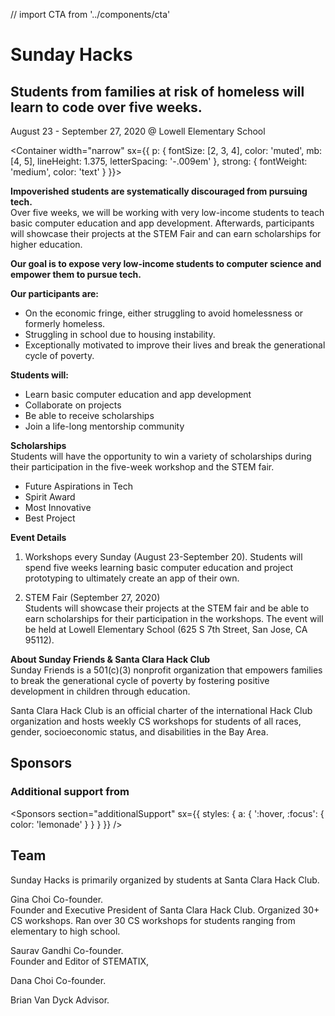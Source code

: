 // import CTA from '../components/cta'

<Banner>

# Sunday Hacks

## Students from families at risk of homeless will learn to code over five weeks.

August 23 - September 27, 2020 @ Lowell Elementary School

</Banner>

<Container
width="narrow"
sx={{
    p: {
      fontSize: [2, 3, 4],
      color: 'muted',
      mb: [4, 5],
      lineHeight: 1.375,
      letterSpacing: '-.009em'
    },
    strong: {
      fontWeight: 'medium',
      color: 'text'
    }
  }}>

**Impoverished students are systematically discouraged from pursuing tech.**  
Over five weeks, we will be working with very low-income students 
to teach basic computer education and app development. Afterwards, 
participants will showcase their projects at the STEM Fair and can earn scholarships 
for higher education.

**Our goal is to expose very low-income students to computer science and empower them 
to pursue tech.**

**Our participants are:**
- On the economic fringe, either struggling to avoid homelessness or formerly homeless.
- Struggling in school due to housing instability.  
- Exceptionally motivated to improve their lives and break the generational cycle of poverty.  

**Students will:**
- Learn basic computer education and app development
- Collaborate on projects
- Be able to receive scholarships
- Join a life-long mentorship community

**Scholarships**  
Students will have the opportunity to win a variety of scholarships during their participation
in the five-week workshop and the STEM fair.

- Future Aspirations in Tech
- Spirit Award 
- Most Innovative
- Best Project

**Event Details**  
1. Workshops every Sunday (August 23-September 20).
Students will spend five weeks learning basic computer education and project prototyping to ultimately create an app of their own.

2. STEM Fair (September 27, 2020)  
Students will showcase their projects at the STEM fair and be able to earn scholarships for their participation in the workshops.
The event will be held at Lowell Elementary School (625 S 7th Street, San Jose, CA 95112). 


**About Sunday Friends & Santa Clara Hack Club**  
Sunday Friends is a 501(c)(3) nonprofit organization that empowers families to break the generational cycle of poverty 
by fostering positive development in children through education.

Santa Clara Hack Club is an official charter of the international Hack Club organization and hosts weekly CS workshops 
for students of all races, gender, socioeconomic status, and disabilities in the Bay Area.

</Container>

<Container>

## Sponsors

<Sponsors />

### Additional support from

<Sponsors
section="additionalSupport"
sx={{
    styles: {
      a: {
        ':hover, :focus': {
          color: 'lemonade'
        }
      }
    }
  }} />

</Container>

<Container>

## Team

Sunday Hacks is primarily organized by students at Santa Clara Hack Club.  
  
Gina Choi Co-founder.   
  Founder and Executive President of Santa Clara Hack Club. Organized 30+ CS workshops. Ran over 30 CS workshops for students ranging from elementary to high school.  

Saurav Gandhi Co-founder.  
  Founder and Editor of STEMATIX,  
  
Dana Choi Co-founder.  
  
Brian Van Dyck Advisor.

</Container>